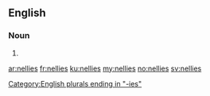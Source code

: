 ==English==

===Noun===
{{head|en}}

# {{plural of|nelly}}

[[Category:English plurals ending in "-ies"]]

[[ar:nellies]]
[[fr:nellies]]
[[ku:nellies]]
[[my:nellies]]
[[no:nellies]]
[[sv:nellies]]